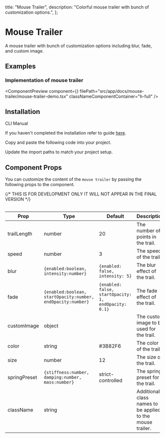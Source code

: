   title: "Mouse Trailer",
  description: "Colorful mouse trailer with bunch of customization options.",
};


# Mouse Trailer

A mouse trailer with bunch of customization options including blur, fade, and custom image.

## Examples

### Implementation of mouse trailer

<ComponentPreview
  component={<MouseTrailerDemo />}
  filePath="src/app/docs/mouse-trailer/mouse-trailer-demo.tsx"
  classNameComponentContainer="h-full"
/>

## Installation

<Tabs defaultValue="cli">

<TabsList>
  <TabsTrigger value="cli">CLI</TabsTrigger>
  <TabsTrigger value="manual">Manual</TabsTrigger>
</TabsList>

<TabsContent value="cli">

<InstallationCli value="mouse-trailer" />

</TabsContent>

<TabsContent value="manual">

<Steps>

<Step>If you haven't completed the installation refer to guide [here](/docs/installation).</Step>

<Step>Copy and paste the following code into your project.</Step>

<CodeBlock filePath="src/content/mouse-trailer.tsx" />

<Step>Update the import paths to match your project setup.</Step>

</Steps>

</TabsContent>

</Tabs>

## Component Props

You can customize the content of the `mouse trailer` by passing the following props to the component.

<Table data={{
  headers: ["Prop", "Type", "Default", "Description"],
  rows: [
    ["trailLength", "number", "20", "The number of points in the trail."],
    ["speed", "number", "3", "The speed of the trail."],
    ["blur", "{enabled:boolean, intensity:number}", "{enabled: false, intensity: 5}", "The blur effect of the trail."],
    ["fade", "{enabled:boolean, startOpacity:number, endOpacity:number}", "{enabled: false, startOpacity: 1, endOpacity: 0.1}", "The fade effect of the trail."],
    ["customImage", "object", "", "The custom image to be used for the trail."],        
    ["color", "string", "#3B82F6", "The color of the trail."],
    ["size", "number", "12", "The size of the trail."],
    ["springPreset", "{stiffness:number, damping:number, mass:number}", "strict-controlled", "The spring preset for the trail."],
    ["className", "string", "", "Additional class names to be applied to the mouse trailer."],
  ],
}}
>
{/* THIS IS FOR DEVELOPMENT ONLY IT WILL NOT APPEAR IN THE FINAL VERSION */}

| Prop         | Type                                                        | Default                                              | Description                                                |
| ------------ | ----------------------------------------------------------- | ---------------------------------------------------- | ---------------------------------------------------------- |
| trailLength  | number                                                      | 20                                                   | The number of points in the trail.                         |
| speed        | number                                                      | 3                                                    | The speed of the trail.                                    |
| blur         | `{enabled:boolean, intensity:number}`                       | `{enabled: false, intensity: 5}`                     | The blur effect of the trail.                              |
| fade         | `{enabled:boolean, startOpacity:number, endOpacity:number}` | `{enabled: false, startOpacity: 1, endOpacity: 0.1}` | The fade effect of the trail.                              |
| customImage  | object                                                      |                                                      | The custom image to be used for the trail.                 |
| color        | string                                                      | #3B82F6                                              | The color of the trail.                                    |
| size         | number                                                      | 12                                                   | The size of the trail.                                     |
| springPreset | `{stiffness:number, damping:number, mass:number}`           | strict-controlled                                    | The spring preset for the trail.                           |
| className    | string                                                      |                                                      | Additional class names to be applied to the mouse trailer. |

</Table>

<PrevNextBtn current="mouse-trailer" />
